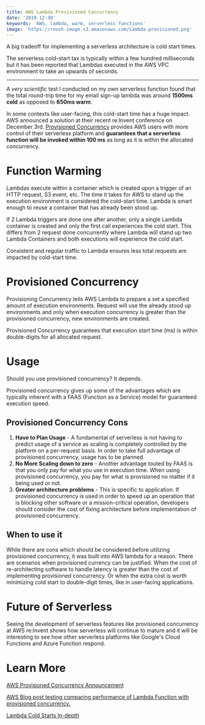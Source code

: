 ```yaml
---
title: AWS Lambda Provisioned Concurrency
date: '2019-12-30'
keywords: 'AWS, lambda, warm, serverless functions'
image: 'https://roush-image.s3.amazonaws.com/Lambda-provisioned.png'
---
```


A big tradeoff for implementing a serverless architecture is cold start times.

The serverless cold-start tax is typically within a few hundred milliseconds but it has been reported that Lambdas executed in the AWS VPC environment to take an upwards of seconds.

---

A _very scientific_ test I conducted on my own serverless function found that the total round-trip time for my email sign-up lambda was around **1500ms cold** as opposed to **650ms warm**.

In some contexts like user-facing, this cold-start time has a huge impact. AWS announced a solution at their recent re:Invent conference on December 3rd. [Provisioned Concurrency](https://aws.amazon.com/about-aws/whats-new/2019/12/aws-lambda-announces-provisioned-concurrency/) provides AWS users with more control of their serverless platform and **guarantees that a serverless function will be invoked within 100 ms** as long as it is within the allocated concurrency.

# Function Warming

Lambdas execute within a container which is created upon a trigger of an HTTP request, S3 event, etc. The time it takes for AWS to stand up the execution environment is considered the cold-start time. Lambda is smart enough to reuse a container that has already been stood up.

If 2 Lambda triggers are done one after another, only a single Lambda container is created and only the first call experiences the cold start. This differs from 2 request done concurrently where Lambda will stand up two Lambda Containers and both executions will experience the cold start.

Consistent and regular traffic to Lambda ensures less total requests are impacted by cold-start time.

# Provisioned Concurrency

Provisioning Concurrency tells AWS Lambda to prepare a set a specified amount of execution environments. Request will use the already stood up environments and only when execution concurrency is greater than the provisioned concurrency, new environments are created.

Provisioned Concurrency guarantees that execution start time (ms) is within double-digits for all allocated request.

# Usage

Should you use provisioned concurrency? It depends.

Provisioned concurrency gives up some of the advantages which are typically inherent with a FAAS (Function as a Service) model for guaranteed execution speed.

## Provisioned Concurrency Cons

1. **Have to Plan Usage** - A fundamental of serverless is not having to predict usage of a service as scaling is completely controlled by the platform on a per-request basis. In order to take full advantage of provisioned concurrency, usage has to be planned.
2. **No More Scaling down to zero** - Another advantage touted by FAAS is that you only pay for what you use in execution time. When using provisioned concurrency, you pay for what is provisioned no matter if it being used or not.
3. **Greater architecture problems** - This is specific to application. If provisioned concurrency is used in order to speed up an operation that is blocking other software or a mission-critical operation, developers should consider the cost of fixing architecture before implementation of provisioned concurrency.

## When to use it

While there are cons which should be considered before utilizing provisioned concurrency, it was built into AWS lambda for a reason. There are scenarios when provisioned currency can be justified. When the cost of re-architecting software to handle latency is greater than the cost of implementing provisioned concurrency. Or when the extra cost is worth minimizing cold start to double-digit times, like in user-facing applications.

# Future of Serverless

Seeing the development of serverless features like provisioned concurrency at AWS re:Invent shows how serverless will continue to mature and it will be interesting to see how other serverless platforms like Google's Cloud Functions and Azure Function respond.

# Learn More

[AWS Provisioned Concurrency Announcement](https://aws.amazon.com/about-aws/whats-new/2019/12/aws-lambda-announces-provisioned-concurrency/)

[AWS Blog post testing comparing performance of Lambda Function with provisioned concurrency.](https://aws.amazon.com/blogs/aws/new-provisioned-concurrency-for-lambda-functions/)

[Lambda Cold Starts In-depth](https://mikhail.io/serverless/coldstarts/aws/)
